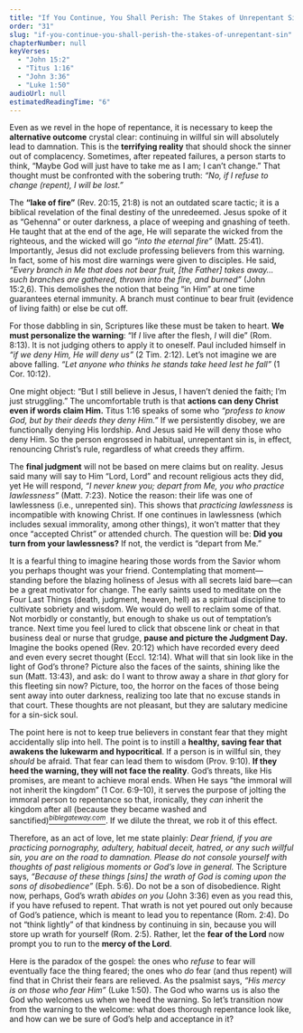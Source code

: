 ```yaml
---
title: "If You Continue, You Shall Perish: The Stakes of Unrepentant Sin"
order: "31"
slug: "if-you-continue-you-shall-perish-the-stakes-of-unrepentant-sin"
chapterNumber: null
keyVerses:
  - "John 15:2"
  - "Titus 1:16"
  - "John 3:36"
  - "Luke 1:50"
audioUrl: null
estimatedReadingTime: "6"
---
```

Even as we revel in the hope of repentance, it is necessary to keep the **alternative outcome** crystal clear: continuing in willful sin will absolutely lead to damnation. This is the **terrifying reality** that should shock the sinner out of complacency. Sometimes, after repeated failures, a person starts to think, “Maybe God will just have to take me as I am; I can’t change.” That thought must be confronted with the sobering truth: *“No, if I refuse to change (repent), I will be lost.”*

The **“lake of fire”** (Rev. 20:15, 21:8) is not an outdated scare tactic; it is a biblical revelation of the final destiny of the unredeemed. Jesus spoke of it as “Gehenna” or outer darkness, a place of weeping and gnashing of teeth. He taught that at the end of the age, He will separate the wicked from the righteous, and the wicked will go *“into the eternal fire”* (Matt. 25:41). Importantly, Jesus did not exclude professing believers from this warning. In fact, some of his most dire warnings were given to disciples. He said, *“Every branch in Me that does not bear fruit, [the Father] takes away… such branches are gathered, thrown into the fire, and burned”* (John 15:2,6). This demolishes the notion that being “in Him” at one time guarantees eternal immunity. A branch must continue to bear fruit (evidence of living faith) or else be cut off.

For those dabbling in sin, Scriptures like these must be taken to heart. **We must personalize the warning**: “If *I* live after the flesh, *I* will die” (Rom. 8:13). It is not judging others to apply it to oneself. Paul included himself in *“if we deny Him, He will deny us”* (2 Tim. 2:12). Let’s not imagine we are above falling. *“Let anyone who thinks he stands take heed lest he fall”* (1 Cor. 10:12).

One might object: “But I still believe in Jesus, I haven’t denied the faith; I’m just struggling.” The uncomfortable truth is that **actions can deny Christ even if words claim Him.** Titus 1:16 speaks of some who *“profess to know God, but by their deeds they deny Him.”* If we persistently disobey, we are functionally denying His lordship. And Jesus said He will deny those who deny Him. So the person engrossed in habitual, unrepentant sin is, in effect, renouncing Christ’s rule, regardless of what creeds they affirm.

The **final judgment** will not be based on mere claims but on reality. Jesus said many will say to Him “Lord, Lord” and recount religious acts they did, yet He will respond, *“I never knew you; depart from Me, you who practice lawlessness”* (Matt. 7:23). Notice the reason: their life was one of lawlessness (i.e., unrepented sin). This shows that *practicing lawlessness* is incompatible with knowing Christ. If one continues in lawlessness (which includes sexual immorality, among other things), it won’t matter that they once “accepted Christ” or attended church. The question will be: **Did you turn from your lawlessness?** If not, the verdict is “depart from Me.”

It is a fearful thing to imagine hearing those words from the Savior whom you perhaps thought was your friend. Contemplating that moment—standing before the blazing holiness of Jesus with all secrets laid bare—can be a great motivator for change. The early saints used to meditate on the Four Last Things (death, judgment, heaven, hell) as a spiritual discipline to cultivate sobriety and wisdom. We would do well to reclaim some of that. Not morbidly or constantly, but enough to shake us out of temptation’s trance. Next time you feel lured to click that obscene link or cheat in that business deal or nurse that grudge, **pause and picture the Judgment Day.** Imagine the books opened (Rev. 20:12) which have recorded every deed and even every secret thought (Eccl. 12:14). What will that sin look like in the light of God’s throne? Picture also the faces of the saints, shining like the sun (Matt. 13:43), and ask: do I want to throw away a share in *that* glory for this fleeting sin now? Picture, too, the horror on the faces of those being sent away into outer darkness, realizing too late that no excuse stands in that court. These thoughts are not pleasant, but they are salutary medicine for a sin-sick soul.

The point here is not to keep true believers in constant fear that they might accidentally slip into hell. The point is to instill a <b>healthy, saving fear that awakens the lukewarm and hypocritical</b>. If a person is in willful sin, they <i>should</i> be afraid. That fear can lead them to wisdom (Prov. 9:10). <b>If they heed the warning, they will not face the reality</b>. God’s threats, like His promises, are meant to achieve moral ends. When He says “the immoral will not inherit the kingdom” (1 Cor. 6:9–10), it serves the purpose of jolting the immoral person to repentance so that, ironically, they <i>can</i> inherit the kingdom after all (because they became washed and sanctified)[<i><sup>biblegateway.com</sup></i>](https://www.biblegateway.com/verse/en/1%20Corinthians%206%3A11#:~:text=match%20at%20L364%20And%20such,the%20Spirit%20of%20our%20God). If we dilute the threat, we rob it of this effect.

Therefore, as an act of love, let me state plainly: *Dear friend, if you are practicing pornography, adultery, habitual deceit, hatred, or any such willful sin, you are on the road to damnation. Please do not console yourself with thoughts of past religious moments or God’s love in general.* The Scripture says, *“Because of these things [sins] the wrath of God is coming upon the sons of disobedience”* (Eph. 5:6). Do not be a son of disobedience. Right now, perhaps, God’s wrath *abides on you* (John 3:36) even as you read this, if you have refused to repent. That wrath is not yet poured out only because of God’s patience, which is meant to lead you to repentance (Rom. 2:4). Do not “think lightly” of that kindness by continuing in sin, because you will store up wrath for yourself (Rom. 2:5). Rather, let the **fear of the Lord** now prompt you to run to the **mercy of the Lord**.

Here is the paradox of the gospel: the ones who *refuse* to fear will eventually face the thing feared; the ones who *do* fear (and thus repent) will find that in Christ their fears are relieved. As the psalmist says, *“His mercy is on those who fear Him”* (Luke 1:50). The God who warns us is also the God who welcomes us when we heed the warning. So let’s transition now from the warning to the welcome: what does thorough repentance look like, and how can we be sure of God’s help and acceptance in it?
